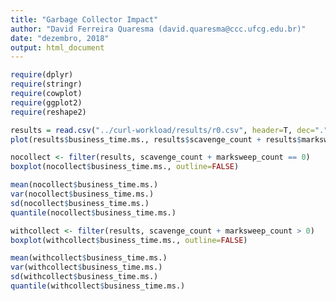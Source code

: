 ```yaml
---
title: "Garbage Collector Impact"
author: "David Ferreira Quaresma (david.quaresma@ccc.ufcg.edu.br)"
date: "dezembro, 2018"
output: html_document
---
```


```r
require(dplyr)
require(stringr)
require(cowplot)
require(ggplot2)
require(reshape2)
```

```r
results = read.csv("../curl-workload/results/r0.csv", header=T, dec=".")
plot(results$business_time.ms., results$scavenge_count + results$marksweep_count, xlim=c(0,750), xlab="tempo de execução (ms)", ylab="numero de coletas")
```

```r
nocollect <- filter(results, scavenge_count + marksweep_count == 0)
boxplot(nocollect$business_time.ms., outline=FALSE)
```

```r
mean(nocollect$business_time.ms.)
var(nocollect$business_time.ms.)
sd(nocollect$business_time.ms.)
quantile(nocollect$business_time.ms.)
```



```r
withcollect <- filter(results, scavenge_count + marksweep_count > 0)
boxplot(withcollect$business_time.ms., outline=FALSE)
```

```r
mean(withcollect$business_time.ms.)
var(withcollect$business_time.ms.)
sd(withcollect$business_time.ms.)
quantile(withcollect$business_time.ms.)
```
